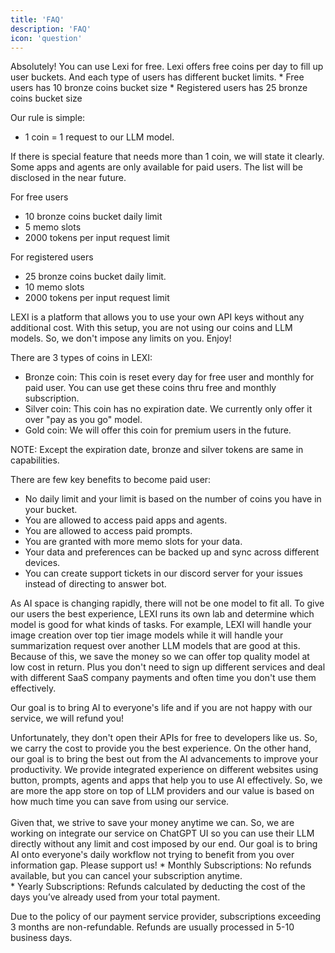 ```yaml
---
title: 'FAQ'
description: 'FAQ'
icon: 'question'
---
```


<AccordionGroup>
  <Accordion title="Can I use LEXI for free?">
Absolutely! You can use Lexi for free. Lexi offers free coins per day to fill up user buckets. And each type of users has different bucket limits.
* Free users has 10 bronze coins bucket size
* Registered users has 25 bronze coins bucket size  

Our rule is simple:
* 1 coin = 1 request to our LLM model. 

If there is special feature that needs more than 1 coin, we will state it clearly. Some apps and agents are only available for paid users. The list will be disclosed in the near future.

  </Accordion>

  <Accordion title="What is the limit of free users?">

For free users
  * 10 bronze coins bucket daily limit
  * 5 memo slots
  * 2000 tokens per input request limit

For registered users
  * 25 bronze coins bucket daily limit.
  * 10 memo slots
  * 2000 tokens per input request limit

  </Accordion>

  <Accordion title="What if I have API key from other LLM providers already?">
LEXI is a platform that allows you to use your own API keys without any additional cost. With this setup, you are not using our coins and LLM models. So, we don't impose any limits on you. Enjoy!
  </Accordion>

  <Accordion title="Will my tokens expire?">

There are 3 types of coins in LEXI:

* Bronze coin: This coin is reset every day for free user and monthly for paid user. You can use get these coins thru free and monthly subscription.
* Silver coin: This coin has no expiration date. We currently only offer it over "pay as you go" model.
* Gold coin: We will offer this coin for premium users in the future.

NOTE: Except the expiration date, bronze and silver tokens are same in capabilities.

  </Accordion>
  <Accordion title="What are the benefits to become paid user?">

There are few key benefits to become paid user:

* No daily limit and your limit is based on the number of coins you have in your bucket.
* You are allowed to access paid apps and agents.
* You are allowed to access paid prompts.
* You are granted with more memo slots for your data.
* Your data and preferences can be backed up and sync across different devices.
* You can create support tickets in our discord server for your issues instead of directing to answer bot.

As AI space is changing rapidly, there will not be one model to fit all. 
To give our users the best experience, LEXI runs its own lab and determine which model is good for what kinds of tasks. 
For example, LEXI will handle your image creation over top tier image models while it will handle your summarization request over another LLM models that are good at this.
Because of this, we save the money so we can offer top quality model at low cost in return. 
Plus you don't need to sign up different services and deal with different SaaS company payments and often time you don't use them effectively. 

Our goal is to bring AI to everyone's life and if you are not happy with our service, we will refund you!

  </Accordion>
  <Accordion title="OpenAI and other big LLM providers are free to access, why should I pay for LEXI?">
Unfortunately, they don't open their APIs for free to developers like us. So, we carry the cost to provide you the best experience. 
On the other hand, our goal is to bring the best out from the AI advancements to improve your productivity. 
We provide integrated experience on different websites using button, prompts, agents and apps that help you to use AI effectively. 
So, we are more the app store on top of LLM providers and our value is based on how much time you can save from using our service. <br/><br/>
Given that, we strive to save your money anytime we can. So, we are working on integrate our service on ChatGPT UI so you can use their LLM 
directly without any limit and cost imposed by our end. Our goal is to bring AI onto everyone's daily workflow not trying to benefit from you over information gap. Please support us!

  </Accordion>
  <Accordion title="Can I get a refund?">
* Monthly Subscriptions: No refunds available, but you can cancel your subscription anytime. <br/>  
* Yearly Subscriptions: Refunds calculated by deducting the cost of the days you’ve already used from your total payment. <br/>

Due to the policy of our payment service provider, subscriptions exceeding 3 months are non-refundable. Refunds are usually processed in 5-10 business days.<br/>


  </Accordion>


</AccordionGroup>
